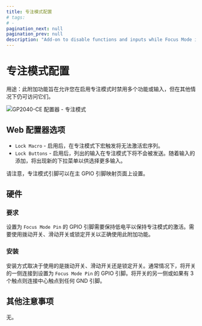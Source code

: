 ```yaml
---
title: 专注模式配置
# tags:
# -
pagination_next: null
pagination_prev: null
description: "Add-on to disable functions and inputs while Focus Mode is enabled"
---
```


# 专注模式配置

用途：此附加功能旨在允许您在启用专注模式时禁用多个功能或输入，但在其他情况下仍可访问它们。

![GP2040-CE 配置器 - 专注模式](../assets/images/gpc-add-ons-focus-mode.png)

## Web 配置器选项

- `Lock Macro` - 启用后，在专注模式下宏触发将无法激活宏序列。
- `Lock Buttons` - 启用后，列出的输入在专注模式下将不会被发送。随着输入的添加，将出现新的下拉菜单以供选择更多输入。

请注意，专注模式引脚可以在主 GPIO 引脚映射页面上设置。

## 硬件

### 要求

设置为 `Focus Mode Pin` 的 GPIO 引脚需要保持低电平以保持专注模式的激活。需要使用拨动开关、滑动开关或锁定开关以正确使用此附加功能。

### 安装

安装方式取决于使用的是拨动开关、滑动开关还是锁定开关。通常情况下，将开关的一侧连接到设置为 `Focus Mode Pin` 的 GPIO 引脚。将开关的另一侧或如果有 3 个触点则连接中心触点到任何 GND 引脚。

## 其他注意事项

无。
